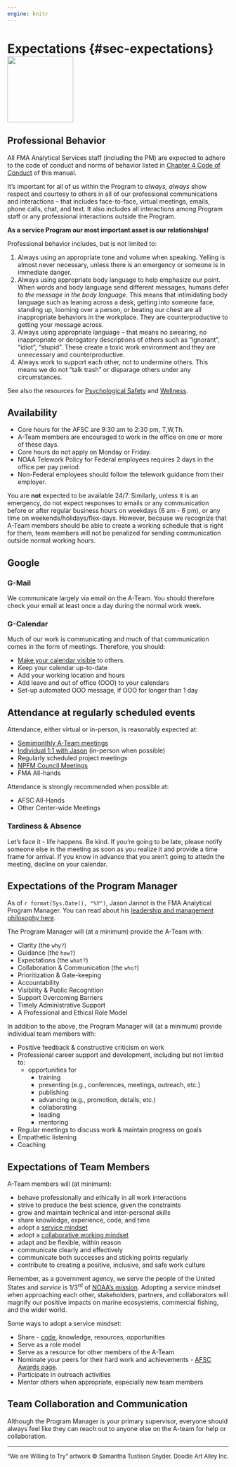 ```yaml
---
engine: knitr
---
```


# Expectations {#sec-expectations}![](_img/wearewilling.png){height=150px}


## Professional Behavior
All FMA Analytical Services staff (including the PM) are expected to adhere to the code of conduct and norms of behavior listed in [Chapter 4 Code of Conduct](code-of-conduct.qmd#sec-code-of-conduct) of this manual.    

It’s important for all of us within the Program to *always, always* show respect and courtesy to others in all of our professional communications and interactions – that includes face-to-face, virtual meetings, emails, phone calls, chat, and text. It also includes all interactions among Program staff or any professional interactions outside the Program.    

**As a service Program our most important asset is our relationships!**    

Professional behavior includes, but is not limited to:    

1. Always using an appropriate tone and volume when speaking. Yelling is almost never necessary, unless there is an emergency or someone is in immediate danger.    
2. Always using appropriate body language to help emphasize our point.  When words and body language send different messages, humans defer to *the message in the body language*. This means that intimidating body language such as leaning across a desk, getting into someone face, standing up, looming over a person, or beating our chest are all inappropriate behaviors in the workplace. They are counterproductive to getting your message across.    
3. Always using appropriate language – that means no swearing, no inappropriate or derogatory descriptions of others such as “ignorant”, “idiot”, “stupid”. These create a toxic work environment and they are unnecessary and counterproductive.    
4. Always work to support each other, not to undermine others. This means we do not "talk trash" or disparage others under any circumstances.

See also the resources for [Psychological Safety](psychological-safety-resources.qmd#psych-safety) and [Wellness](wellness-resources.qmd).


## Availability
* Core hours for the AFSC are 9:30 am to 2:30 pm, T,W,Th.    
* A-Team members are encouraged to work in the office on one or more of these days.    
* Core hours do not apply on Monday or Friday.    
* NOAA Telework Policy for Federal employees requires 2 days in the office per pay period.    
* Non-Federal employees should follow the telework guidance from their employer.

You are **not** expected to be available 24/7. Similarly, unless it is an emergency, do not expect responses to emails or any communication before or after regular business hours on weekdays (6 am - 6 pm), or any time on weekends/holidays/flex-days. However, because we recognize that A-Team members should be able to create a working schedule that is right for them, team members will not be penalized for sending communication outside normal working hours.

## Google
### G-Mail
We communicate largely via email on the A-Team. You should therefore check your email at least once a day during the normal work week. 

### G-Calendar
Much of our work is communicating and much of that communication comes in the form of meetings. Therefore, you should:    

* [Make your calendar visible](make-calendar-visible.qmd#sec-calendar) to others.    
* Keep your calendar up-to-date    
* Add your working location and hours    
* Add leave and out of office (OOO) to your calendars   
* Set-up automated OOO message, if OOO for longer than 1 day   


## Attendance at regularly scheduled events

Attendance, either virtual or in-person, is reasonably expected at:

* [Semimonthly A-Team meetings](intro.qmd#ateam-meetings) 
* [Individual 1:1 with Jason](#intro.qmd#meet-with-Jason) (in-person when possible)    
* Regularly scheduled project meetings  
* [NPFM Council Meetings](https://www.npfmc.org/current-or-next-council-meeting/)  
* FMA All-hands

Attendance is strongly recommended when possible at:    

* AFSC All-Hands    
* Other Center-wide Meetings

### Tardiness & Absence 
Let's face it - life happens.  Be kind.  If you're going to be late, please notify someone else in the meeting as soon as you realize it and provide a time frame for arrival.  If you know in advance that you aren't going to attedn the meeting, decline on your calendar. 

## Expectations of the Program Manager

As of `r format(Sys.Date(), "%Y")`, Jason Jannot is the FMA Analytical Program Manager.  You can read about his [leadership and management philosophy here](jjphilosophy.qmd#sec-jj-philosophy).

The Program Manager will (at a minimum) provide the A-Team with:  

* Clarity (the `why?`)    
* Guidance (the `how?`)    
* Expectations (the `what?`)    
* Collaboration & Communication (the `who?`)    
* Prioritization & Gate-keeping    
* Accountability    
* Visibility & Public Recognition    
* Support Overcoming Barriers    
* Timely Administrative Support    
* A Professional and Ethical Role Model


In addition to the above, the Program Manager will (at a minimum) provide individual team members with:  

* Positive feedback & constructive criticism on work  
* Professional career support and development, including but not limited to:    
    * opportunities for    
        * training    
        * presenting (e.g., conferences, meetings, outreach, etc.)    
        * publishing
        * advancing (e.g., promotion, details, etc.)    
        * collaborating    
        * leading    
        * mentoring
* Regular meetings to discuss work & maintain progress on goals  
* Empathetic listening    
* Coaching

##  Expectations of Team Members

A-Team members will (at minimum): 

* behave professionally and ethically in all work interactions
* strive to produce the best science, given the constraints    
* grow and maintain technical and inter-personal skills
* share knowledge, experience, code, and time    
* adopt a [service mindset](https://www.youtube.com/watch?v=q0mzqUMAc20)
* adopt a [collaborative working mindset](https://www.youtube.com/watch?v=AMG8ObDmbaM)    
* adapt and be flexible, within reason    
* communicate clearly and effectively
* communicate both successes and sticking points regularly    
* contribute to creating a positive, inclusive, and safe work culture

Remember, as a government agency, we serve the people of the United States and *service* is 1/3^rd^ of [NOAA's mission](https://www.noaa.gov/our-mission-and-vision). Adopting a service mindset when approaching each other, stakeholders, partners, and collaborators will magnify our positive impacts on marine ecosystems, commercial fishing, and the wider world.

Some ways to adopt a service mindset:    

* Share - [code](collaborate.qmd), knowledge, resources, opportunities 
* Serve as a role model    
* Serve as a resource for other members of the A-Team    
* Nominate your peers for their hard work and achievements - [AFSC Awards page](https://sites.google.com/noaa.gov/myafsc/administrative/workforce-management/awards).
* Participate in outreach activities
* Mentor others when appropriate, especially new team members 

## Team Collaboration and Communication

Although the Program Manager is your primary supervisor, everyone should always feel like they can reach out to anyone else on the A-team for help or collaboration.


---

<font size="2.5">"We are Willing to Try" artwork &copy; Samantha Tustison Snyder, Doodle Art Alley Inc.</font>


